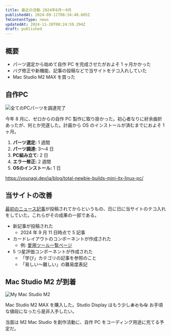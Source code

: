 ```yaml
---
title: 最近の活動 2024年6月～9月
publishedAt: 2024-09-11T08:34:48.605Z
fmContentType: news
updatedAt: 2024-11-20T08:24:59.294Z
draft: published
---
```


## 概要

- パーツ選定から始めて自作 PC を完成させたがおよそ 1 ヶ月かかった
- バグ修正や新機能、記事の投稿などで当サイトをテコ入れしていた
- Mac Studio M2 MAX を買った

## 自作PC

![ 全てのPCパーツを調達完了 ](../../../assets/images/pc-parts.webp)

今年 8 月に、ゼロからの自作 PC 製作に取り掛かった。初心者なりに紆余曲折あったが、何とか完遂した。計画から OS のインストールが済むまでにおよそ 1 ヶ月。

1. **パーツ選定:** 1 週間
2. **パーツ調達:** 3～4 日
3. **PC組み立て:** 2 日
4. **エラー修正:** 2 週間
5. **OSのインストール:** 1 日

https://younagi.dev/ja/blog/total-newbie-builds-mini-itx-linux-pc/

## 当サイトの改善

[最初のニュース記事](https://younagi.dev/news/created-my-personal-website/)が投稿されてからというもの、日に日に当サイトのテコ入れをしていた。これらがその成果の一部である。

- 新記事が投稿された
  - 2024 年 9 月 11 日時点で 5 記事
- カードレイアウトのコンポーネントが作成された
  - 例: [愛用ツール一覧ページ](https://younagi.dev/tools/)
- 5 つ星評価コンポーネントが作成された
  - 「学び」カテゴリの記事を参照のこと
  - 「易しい～難しい」の難易度表記

## Mac Studio M2 が到着

![ My Mac Studio M2 ](../../../assets/images/mac-studio-img.webp)

Mac Studio M2 MAX を購入した。Studio Display はもう少し~~まともな~~ お手頃な値段になったら是非入手したい。

当面は M2 Mac Studio を創作活動に、自作 PC をコーディング用途に充てる予定だ。
